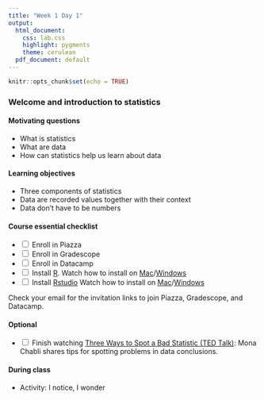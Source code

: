 ```yaml
---
title: "Week 1 Day 1"
output: 
  html_document:
    css: lab.css
    highlight: pygments
    theme: cerulean
  pdf_document: default
---
```


```r
knitr::opts_chunk$set(echo = TRUE)
```

### Welcome and introduction to statistics

#### Motivating questions

-   What is statistics
-   What are data
-   How can statistics help us learn about data

#### Learning objectives

-   Three components of statistics
-   Data are recorded values together with their context
-   Data don't have to be numbers

#### Course essential checklist
-   <input type="checkbox" unchecked> Enroll in Piazza </input>
-   <input type="checkbox" unchecked> Enroll in Gradescope </input>
-   <input type="checkbox" unchecked> Enroll in Datacamp </input>
-   <input type="checkbox" unchecked> Install [R](https://cran.r-project.org). Watch how to install on [Mac](https://mtholyoke.zoom.us/rec/share/tqFU7-MCGGGgOZ8rfsy4h4IOqLzI9dVnz1Fsc7Ct5RDr8s0OIz75oDEPSn0rNhdO.eU3tIK6QPYUgvh9m?startTime=1603160278000)/[Windows](https://mtholyoke.zoom.us/rec/share/4n5DGaJYa9k7RCG_JF9nYiWkeVVFp8tPL_HdXkF9CfP2QGL6zZQ2hz-DJFS7FcdD.Qx7-_UWl3WJqUBDH?startTime=1603162253000) </input>
-   <input type="checkbox" unchecked> Install [Rstudio](https://rstudio.com/products/rstudio/download/preview/) </input>
Watch how to install on [Mac](https://mtholyoke.zoom.us/rec/share/DpLMh046B96yOQraFbZ87KJg57CkOxX1q4rDovp7R6reF4X3AURzfr0jM5etwe3_.MSs2kA8LT8ewvoGN?startTime=1603159380000)/[Windows](https://mtholyoke.zoom.us/rec/share/4n5DGaJYa9k7RCG_JF9nYiWkeVVFp8tPL_HdXkF9CfP2QGL6zZQ2hz-DJFS7FcdD.Qx7-_UWl3WJqUBDH?startTime=1603162597000)

Check your email for the invitation links to join Piazza, Gradescope, and Datacamp. 

#### Optional
-   <input type="checkbox" unchecked> Finish watching [Three Ways to Spot a Bad Statistic (TED Talk)](https://www.ted.com/talks/mona_chalabi_3_ways_to_spot_a_bad_statistic#t-27981): Mona Chabli shares tips for spotting problems in data conclusions.</input>

#### During class

-   Activity: I notice, I wonder